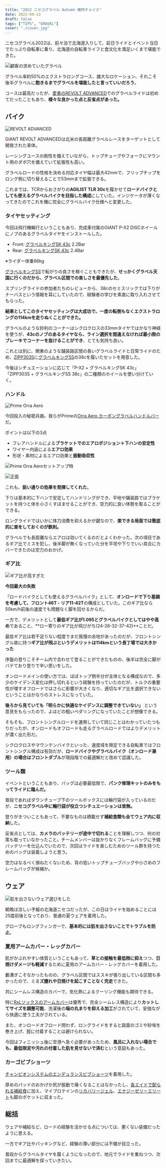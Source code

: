 ```yaml
---
title: "2022 ニセコグラベル Autumn 機材チョイス"
date: 2022-09-13
draft: false
tags: ["TIPS", "GRAVEL"]
cover: "./cover.jpg"
---
```


ニセコグラベル2022は、前々泊で北海道入りして、前日ライドとイベント当日でたっぷり自転車に乗り、北海道の自転車ライフと食文化を満足いくまで堪能できた。

<LinkCard url="https://blog.gensobunya.net/post/2022/09/nisekogravel22_1/" />

<LinkCard url="https://blog.gensobunya.net/post/2022/09/nisekogravel22_2/" />

![顧客の求めていたグラベル](./gravel.jpg)

グラベル率約50%のエクストラロングコース、雄大なロケーション、それこそ後半グラベルに**飽きるまでグラベルを堪能したと言っていいだろう**。

コースは最高だったが、[愛車のREVOLT ADVANCED](https://blog.gensobunya.net/post/2022/04/revolot_adv22_review/)でのグラベルライドは初めてだったこともあり、**様々な良かった点と反省点があった。**

## バイク

![REVOLT ADVANCED](./revolt.jpg)

<LinkCard url="https://blog.gensobunya.net/post/2022/04/revolot_adv22_review/" />

GIANT REVOLT ADVANCEDは北米の長距離グラベルレースをターゲットとして開発された車体。

レーシングユースの剛性を備えていながら、トップチューブやフォークにマウント用のダボ穴を備えていて拡張性も高い。

グラベルロードの性格を決める対応タイヤ幅は最大42mmで、フリップチップをロング側に切り替えることで53mmまで拡張できる。

これまでは、TCRからおさがりの**AGILIST TLR 30c**を履かせて**ロードバイクとしても使えるグラベルバイクを目指した構成**にしていた。インジケータが薄くなってきたのでこれを機に完全にグラベルバイク仕様へと変更した。

### タイヤセッティング

今回は飛行機輪行ということもあり、完成車付属のGIANT P-X2 DISCホイールにノブのあるグラベルタイヤをインストールした。

- Front: [グラベルキングSK 43c](https://amzn.to/3U2z4ji) 2.2Bar
- Rear: [グラベルキングSK 43c](https://amzn.to/3U2z4ji) 2.4Bar

※ライダー体重66kg

<Amzn asin="B07D6WP95G">

[グラベルキングSS](https://amzn.to/3d4VBvu)で転がりの良さを稼ぐこともできたが、**せっかくグラベル天国に行くのだから、グラベル区間での楽しさを最優先した**。

スプリングライドの参加者たちのレビューから、38cのセミスリックでは下りがナーバスという情報を耳にしていたので、経験者の学びを素直に取り入れさせてもらった。

**結果としてこのタイヤセッティングは大成功で、一度の転倒もなくエクストラロングの114kmを走りぬくことができた。**

グラベルのような砂利のコーナーはシクロクロスの33mmタイヤではかなり神経を使うが、**43cのノブのあるタイヤなら、ライン選択を間違えなければ最小限のブレーキでコーナーを抜けることができ**、とても気持ち良い。

これとは別に、関東のような舗装路区間の長いグラベルライドと日常ライドのため、[ZIPP303S](https://store.shopping.yahoo.co.jp/qbei/pc-810594.html)に[グラベルキングSS](https://amzn.to/3d4VBvu)の38cを履いたセットを用意した。

今後はシチュエーションに応じて「P-X2 + グラベルキングSK 43c」「ZIPP303S + グラベルキングSS 38c」の二種類のホイールを使い分けていく。

### ハンドル

![Prime Orra Aero](./orra_aero.jpg)

今回投入の秘密兵器。我らがPrimeの[Orra Aero カーボングラベルハンドルバー](https://www.wiggle.jp/prime-orra-aero-%E3%82%AB%E3%83%BC%E3%83%9C%E3%83%B3%E3%82%B0%E3%83%A9%E3%83%99%E3%83%AB%E3%83%8F%E3%83%B3%E3%83%89%E3%83%AB%E3%83%90%E3%83%BC)だ。

<LinkCard url="https://www.wiggle.jp/prime-orra-aero-%E3%82%AB%E3%83%BC%E3%83%9C%E3%83%B3%E3%82%B0%E3%83%A9%E3%83%99%E3%83%AB%E3%83%8F%E3%83%B3%E3%83%89%E3%83%AB%E3%83%90%E3%83%BC" />

ポイントは以下の3点

- フレアハンドルによる**ブラケットでのエアロポジション＋下ハンの安定性**
- ワイヤー内装による**エアロ効果**
- 形状・素材によるエアロ効果と**振動吸収性**

![Prime Orra Aeroセットアップ時](./cameras.jpg)

![正面](./set.jpg)

これも、**狙い通りの効果を発揮してくれた**。

下りは基本的に下ハンで安定してハンドリングができ、平地や舗装路ではブラケットを持つと体を小さくすぼませることができ、空力的に良い体勢を取ることができる。

ロングライドではいかに体力消費を抑えるかが鍵なので、**楽できる局面では徹底的に楽をしておくのが鉄則。**

グラベルでも長距離ならエアロは効いてくるのだとよくわかった。次の項目であるギア比でミスを犯し、後半脚が無くなっていた分を平坦や下りでいい具合にカバーできたのは空力のおかげ。

### ギア比

![ギア比が高すぎた](./gear_ratio.jpg)

**今回最大の失敗**

「ロードバイクとしても使えるグラベルバイク」として、**オンロードで下り基調を考慮して、フロント46T - リア11-42T**の構成としていた。このギア比なら50km/h前後の速度でも問題なく脚を回せるからだ。

一方で、デメリットとして**最低ギア比が1.095とグラベルバイクとしてはやや高め**であること、**ロー寄りのギア比が飛びがち(24-28-32-37-42)**ことだ。

最低ギア比は若干足りない程度でまだ我慢の余地があったのだが、フロントシングル故に持つ**ギア比が飛ぶというデメリットは114kmという長丁場では大きかった**

序盤の登りこそチーム内で合わせて登ることができたものの、後半は完全に脚がバテており登りで辛い思いをした。

オンロードメインの使い方では、ほぼトップ側半分が主体となる構成なので、多少のケイデンス変化は押し切れるという経験を持っていたのだが、トルクの重要性が増すオフロードではさらに影響が大きくなり、適切なギア比を選択できないということはかなりのストレスになっていた。

**後ろから見ていても「明らかに快適なケイデンスに調整できていない」** という意見をもらったので、よほどの粗いペダリングになっていたことが想像できる。

<LinkCard url="https://blog.gensobunya.net/post/2021/10/single_road_longterm/" />

そもそも、フロントシングルロードを運用していて同じことはわかっていたつもりだったが、オンロードもオフロードも走るグラベルロードではよりデメリットが濃く出た形だ。

シクロクロスやマウンテンバイクといった、速度域を限定できる自転車ではフロントシングル構成は有効だが、**ロードバイクやグラベルバイク（オンロード兼用）の場合はフロントダブル**が現段階での最適解だと改めて認識した。

### ツール類

イベントということもあり、バッグは必要最低限で、**パンク修理キットのみをもってライドに臨んだ。**

普段であればダウンチューブ下のツールボックスには輪行袋が入っているのだが、**ニセコグラベル中に輪行袋が役立つシチュエーションは皆無。**

登りがきついこともあって、不要なものは積載せず**補給食類も全てウェア内に収納**した。

反省点としては、**カメラのバッテリーが途中で切れる**ことを理解しつつ、何の対策も取っていなかったこと。チームメンバーは抜かりなくフレームバッグに予備バッテリーを仕込んでいたので、次回はライドを楽しむためのツール群を持つためのバッグは装着しようと思う。

空力はなるべく損ねたくないため、背の低いトップチューブバッグや小さめのフレームバッグが候補か。

## ウェア

![肌を出さないウェア選びをした](./wear.jpg)

朝晩は涼しい予報の北海道ニセコだったが、この日はライドを始めることには25度前後となっており、普通の夏ウェアを着用した。

グローブもロングフィンガーで、**基本的には肌を出さないことでトラブルを防止**。

### 夏用アームカバー・レッグカバー

肌がかぶれやすい体質ということもあって、**草との接触を最低限に抑え**つつ、**日焼けダメージも軽減**するために夏用のアームカバー・レッグカバーを着用した。

藪漕ぎこそなかったものの、グラベル区間ではススキが張り出している区間も多かったので、ミ**ミズ腫れや日焼けを起こすことなく完走**できた。

<LinkCard url="https://www.amazon.co.jp/gp/product/B01MXTBQ8U/" isAmazonLink />

<LinkCard url="https://www.giant.co.jp/giant23/acc_datail.php?p_id=A0002338" />

共にシームレス構造のカバーで、気化熱によるクーリング機能も期待できる。

特に[RxLソックスのアームカバー](https://amzn.to/3xo7Tpm)は優秀で、完全シームレス構造により**カットしてサイズを調整可能**、洗濯後の**端の丸まりを抑える加工**がされていて、安価ながら快適に使う工夫がされている。

また、オンロードオフロード問わず、ロングライドをすると路面のゴミや砂埃を巻き上げ、脛に付着することは避けられない。

今回はフィニッシュ後に空港へ急ぐ必要があったため、**風呂に入れない場合でも、最低限泥や汚れの付着した肌を見せないで済む**という意図もあった。

### カーゴビブショーツ

[チャンピオンシステムのエンデュランスビブショーツ](https://champsys.shop/collections/mens-shorts-bibshorts/products/performance-endurance-bibshorts-unison-mens)を着用した。

<LinkCard url="https://blog.gensobunya.net/post/2022/08/champ_sys_cargo/" />

厚めのパッドのおかげか尻が振動で痛くなることはなかったし、[各エイドで配られる補給食](https://amzn.to/3de1xlP)に加え、マイプロテインの[リカバリージェル](https://px.a8.net/svt/ejp?a8mat=3N3PXV+GF7GHE+45DI+BW0YB&a8ejpredirect=https%3A%2F%2Fwww.myprotein.jp%2Fsports-nutrition%2Frecovery-gel-elite%2F11214831.html)、[エナジーゼリーエリート](https://px.a8.net/svt/ejp?a8mat=3N3PXV+GF7GHE+45DI+BW0YB&a8ejpredirect=https%3A%2F%2Fwww.myprotein.jp%2Fsports-nutrition%2Fenergy-gel-elite-12-pack%2F11271257.html)も脚のポケットに収まった。

## 総括

ウェアや補給など、ロードの経験を活かせる点については、悪くない装備だったように思える。

一方でギア比やパッキングなど、経験の薄い部分には不備が目立った。

普段からグラベルタイヤを履くようになったので、地元でライドを重ねつつ、次回までに最適解を探っていきたい。
